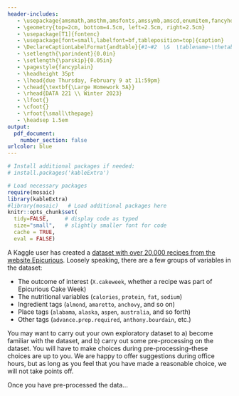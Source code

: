 ```yaml
---
header-includes:
   - \usepackage{amsmath,amsthm,amsfonts,amssymb,amscd,enumitem,fancyhdr,fullpage,graphicx,hyperref,lastpage,listings,mathrsfs,xcolor}
   - \geometry{top=2cm, bottom=4.5cm, left=2.5cm, right=2.5cm}
   - \usepackage[T1]{fontenc}
   - \usepackage[font=small,labelfont=bf,tableposition=top]{caption}
   - \DeclareCaptionLabelFormat{andtable}{#1~#2  \&  \tablename~\thetable}
   - \setlength{\parindent}{0.0in}
   - \setlength{\parskip}{0.05in}
   - \pagestyle{fancyplain}
   - \headheight 35pt
   - \lhead{due Thursday, February 9 at 11:59pm}
   - \chead{\textbf{\Large Homework 5A}}
   - \rhead{DATA 221 \\ Winter 2023}
   - \lfoot{}
   - \cfoot{}
   - \rfoot{\small\thepage}
   - \headsep 1.5em
output:
  pdf_document:
    number_section: false
urlcolor: blue
---
```


<!-- \thispagestyle{fancy} -->
```r
# Install additional packages if needed:
# install.packages('kableExtra')

# Load necessary packages
require(mosaic)
library(kableExtra)
#library(mosaic)   # Load additional packages here 
knitr::opts_chunk$set(
  tidy=FALSE,     # display code as typed
  size="small",   # slightly smaller font for code
  cache = TRUE, 
  eval = FALSE)   
```

\section{Problem 1}

A Kaggle user has created a [dataset with over 20,000 recipes from the website Epicurious](https://www.kaggle.com/datasets/hugodarwood/epirecipes/code). Loosely speaking, there are a few groups of variables in the dataset:
  
* The outcome of interest (`X.cakeweek`, whether a recipe was part of Epicurious Cake Week)
* The nutritional variables (`calories`, `protein`, `fat`, `sodium`)
* Ingredient tags (`almond`, `amaretto`, `anchovy`, and so on)
* Place tags (`alabama`, `alaska`, `aspen`, `australia`, and so forth)
* Other tags (`advance.prep.required`, `anthony.bourdain`, etc.)

You may want to carry out your own exploratory dataset to a) become familiar with the dataset, and b) carry out some pre-processing on the dataset. You will have to make choices during pre-processing--these choices are up to you. We are happy to offer suggestions during office hours, but as long as you feel that you have made a reasonable choice, we will not take points off. 

Once you have pre-processed the data...

\begin{enumerate}[label=(\alph*)]
  \item Logistic Regression with $\ell_1$ Regularization
  \begin{enumerate}
    \item Find the logistic regression coefficients for this dataset with $\ell_1$ regularization for several different values of $t$ (at least 10--it's probably easiest to write a loop here and evaluate the function over a range of $t$ values). 
    \item Plot the regression coefficients as a function of the (logarithm of the) regularization parameter $t$--example on the second page of the assignment. If you can get \texttt{glmnet} to work, you can use the functions the authors of the book used and create an identical plot, but Python installation is a bit of a headache. 
    \item Find the optimum regularization parameter $t$ by optimizing for minimum error on the test set.
  \end{enumerate}
\end{enumerate}

\begin{enumerate}[label=(\alph*)]
  \item Principal Component Analysis 
  \begin{enumerate}
    \item Perform Principal Component Analysis (a.k.a., singular value decomposition) on all the features of the dataset. 
    \item Display scatter plots of the first two principal components, PC1 and PC2, for the two response variable classes. Label the axes with the fraction of the variance explained by PC1 and PC2. 
    \item Compute a table with the fraction of the variance in each of the first few principal components. How many principal components would you pick?
  \end{enumerate}
\end{enumerate}

\begin{enumerate}[label=(\alph*)]
  \item Logistic Regression and Principal Components
  \begin{enumerate}
    \item Using the principal components as features, fit an $\ell_1$-regularized logistic regression for several different values of $t$. 
    \item  Plot the feature coefficients as a function of the logarithm of the regularization parameter $t$.
    \item Find the optimum regularization parameter $t$ by minimizing error on the test set. Does the optimum include more or fewer features than the model from Part A?
  \end{enumerate}
\end{enumerate}

\includegraphics{HASTIE-LASSO.png}

